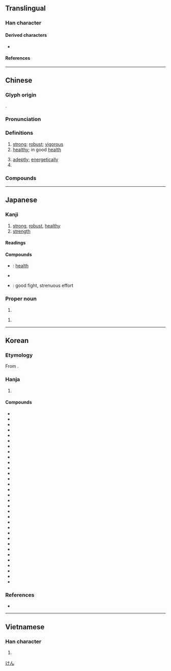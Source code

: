 {{character info/new}}
==Translingual==
{{stroke order|strokes=10}}

===Han character===
{{Han char|rn=9|rad=人|as=09|sn=11|four=25240|canj=ONKQ|ids=⿰亻建}}

====Derived characters====
* {{l|mul|[[𮧨]], [[𨫡]], [[𮅿]], [[𩅋]]}}

====References====
{{Han ref|kx=0111.110|dkj=00875|dj=0237.100|hdz=10184.090|uh=5065}}

----

==Chinese==
{{zh-forms|alt=徤}}

===Glyph origin===
{{Han etym}}
{{Han compound|人|alt1=亻|t1=person|建|c1=s|c2=p|ls=psc}}.

===Pronunciation===
{{zh-pron
|m=jiàn
|c=gin6
|h=pfs=khien
|md=giâng/giông
|md_note=giâng - vernacular; giông - literary
|mn=kiāⁿ/kiān
|mn_note=kiāⁿ - vernacular; kiān - literary
|mn-t=giang6/giêng6/gian7
|mn-t_note=giang6/giêng6 - literary (giêng6 - Chaozhou); gian7 - vernacular
|w=3jji
|mc=y
|oc=y
|cat=a,adv,pn
}}

===Definitions===
{{zh-hanzi}}

# [[strong]]; [[robust]]; [[vigorous]]
# [[healthy]]; in good [[health]]
#: {{zh-x|健康|health; healthy; sound}}
# [[adeptly]]; [[energetically]]
# {{surname|lang=zh}}

===Compounds===
{{zh-der|健步|健存|健兒|健將|健捷|健康|健朗|健美|健美操|健美褲|健美運動|健全|健身|健身房|健實|健談|健忘|健旺|健胃|健在|健壯|伉健|保健|保健操|保健物理|保健粉筆|健仰|健保|健保卡|健兒門診|健力|健力舞|健力運動|健吏|健婦|健康保險|健康教育|健康檢查|健康襪|健康醋|健康食品|健忘症|健檢|健步如飛|健水|健浪|健碩|健筆|健羨|健胃劑|健胸|健舞|健行|健訟|健起|健身院|優生保健|全民健保|凌雲健筆|刁健訟棍|剛健|勇健|四健會|壯健|官健|尖齊圓健|康健|強健|復健|復健中心|復健醫學|心理健康|爽健|矯健|神爽體健|積健為雄|穩健|身輕體健|輕健|雄健|雅健|頑健|馬前健}}

----

==Japanese==

===Kanji===
{{ja-kanji|grade=4|rs=人09}}

# [[strong]], [[robust]], [[healthy]]
# [[strength]]

====Readings====
{{ja-readings
|goon=ごん
|kanon=けん
|kun=すこ-やか, たけ-し, したた-か
}}

====Compounds====
* {{ja-r|健康|けんこう}}: [[health]]
* {{ja-r|健全|けんぜん}}
* {{ja-r|健闘|けんとう}}: good fight, strenuous effort

===Proper noun===
{{ja-pos|proper|けん}}

# {{given name|male|lang=ja}}

{{ja-pos|proper|たけし}}

# {{given name|male|lang=ja}}

[[Category:Japanese male given names|けん]]

----

==Korean==

===Etymology===
From {{der|ko|ltc|sort=건|-}} {{ltc-l|健}}.

===Hanja===
{{ko-hanja-search}}
{{ko-hanja|굳세다|굳셀|건}}

# {{hanja form of|건|[[strong]]; [[firm]]}}

====Compounds====
{{der-top3|Compounds}}
* {{ko-l|건각|健脚}}
* {{ko-l|건강|健康}}
* {{ko-l|건경|健勁}}
* {{ko-l|건담|健啖}}
* {{ko-l|건망|健忘}}
* {{ko-l|건보|健步}}
* {{ko-l|건부|健夫}}
* {{ko-l|건부|健婦}}
* {{ko-l|건상|健爽}}
* {{ko-l|건선|健羨}}
* {{ko-l|건승|健勝}}
* {{ko-l|건식|健食}}
* {{ko-l|건실|健實}}
* {{ko-l|건아|健兒}}
* {{ko-l|건완|健腕}}
* {{ko-l|건위|健胃}}
* {{ko-l|건장|健壯}}
* {{ko-l|건재|健在}}
* {{ko-l|건전|健全}}
* {{ko-l|건첩|健捷}}
* {{ko-l|건투|健鬪}}
* {{ko-l|건필|健筆}}
* {{ko-l|강건|剛健}}
* {{ko-l|강건|康健}}
* {{ko-l|경건|勁健}}
* {{ko-l|권건|權健}}
* {{ko-l|보건|保健}}
* {{ko-l|필건|筆健}}
* {{ko-l|항건|伉健}}
* {{ko-l|건담가|健啖家}}
* {{ko-l|건망증|健忘症}}
* {{ko-l|건망실어증|健忘失語症}}
{{der-bottom}}

===References===
* {{R:hanjadoc|433}}

----

==Vietnamese==

===Han character===
{{vi-hantu|[[kiện]], [[kẹn]], [[lương]]|rs=人09}}

# {{defn|lang=vi|sort=人09}}